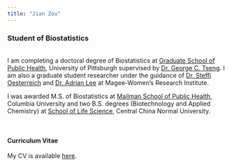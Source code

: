 ```yaml
---
title: "Jian Zou"
---
```


### Student of Biostatistics
<br>
I am completing a doctoral degree of Biostatistics at [Graduate School of Public Health](https://www.publichealth.pitt.edu/), University of Pittsburgh supervised by [Dr. George C. Tseng](http://www.pitt.edu/~ctseng/). I am also a graduate student researcher under the guidance of [Dr. Steffi Oesterreich](https://www.pharmacology.us/Faculty/SteffiOesterreich) and [Dr. Adrian Lee](https://www.pharmacology.us/Faculty/AdrianLee) at Magee-Women's Research Institute. 

I was awarded M.S. of Biostatistics at [Mailman School of Public Health](https://www.mailman.columbia.edu/), Columbia University and two B.S. degrees (Biotechnology and Applied Chemistry) at [School of Life Science](http://bio.ccnu.edu.cn/), Central China Normal University.  


<br>

#### Curriculum Vitae
My CV is available [here](downloads/CV_JianZou.pdf).
